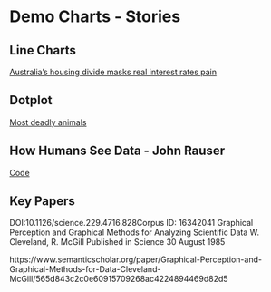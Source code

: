 # Demo Charts - Stories


## Line Charts

[Australia’s housing divide masks real interest rates pain](https://www.abc.net.au/news/2023-09-06/housing-stress-interest-rates-pain/102587860)


## Dotplot

[Most deadly animals](https://www.gatesnotes.com/Most-Deadly-Animal-Mosquito-Week-2016)

## How Humans See Data - John Rauser

[Code](https://rpubs.com/jrauser/hhsd_notes)

## Key Papers

DOI:10.1126/science.229.4716.828Corpus ID: 16342041
Graphical Perception and Graphical Methods for Analyzing Scientific Data
W. Cleveland, R. McGill
Published in Science 30 August 1985
    
https://www.semanticscholar.org/paper/Graphical-Perception-and-Graphical-Methods-for-Data-Cleveland-McGill/565d843c2c0e60915709268ac4224894469d82d5
